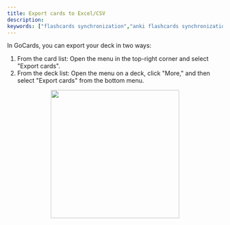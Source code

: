 ```yaml
---
title: Export cards to Excel/CSV
description:
keywords: ["flashcards synchronization","anki flashcards synchronization","cards synchronization","anki cards synchronization","study cards synchronization","anki study cards synchronization","sync flashcards","sync flashcards excel","sync flashcards csv","sync cards","sync cards excel","sync cards csv","sync study cards","sync study cards excel","sync study cards csv","anki sync","anki sync excel","anki sync csv","anki sync flashcards","anki sync flashcards excel","anki sync flashcards csv","anki sync cards","anki sync cards excel","anki sync cards csv","anki sync study cards","anki sync study cards excel","anki sync study cards csv"]
---
```


In GoCards, you can export your deck in two ways:
1. From the card list: Open the menu in the top-right corner and select "Export cards".
2. From the deck list: Open the menu on a deck, click "More," and then select "Export cards" from the bottom menu.

<center><img src="/images/docs/cards-list-menu.png" width="300" /></center>


